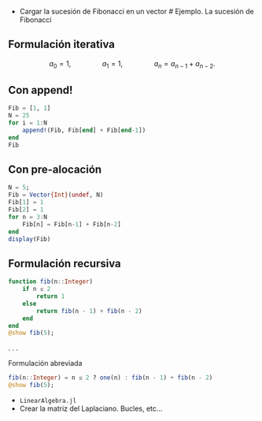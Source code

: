 - Cargar la sucesión de Fibonacci en un vector
# Ejemplo. La sucesión de Fibonacci

## Formulación iterativa

$$
    a_0 = 1, \qquad \qquad  a_1 = 1, \qquad \qquad a_{n} = a_{n-1} + a_{n-2}.
$$

## Con append!
```julia
Fib = [1, 1]
N = 25
for i = 1:N
    append!(Fib, Fib[end] + Fib[end-1])
end
Fib
```

## Con pre-alocación
```julia
N = 5;
Fib = Vector{Int}(undef, N)
Fib[1] = 1
Fib[2] = 1
for n = 3:N
    Fib[n] = Fib[n-1] + Fib[n-2]
end
display(Fib)
```

## Formulación recursiva

```julia
function fib(n::Integer)
    if n ≤ 2
        return 1
    else
        return fib(n - 1) + fib(n - 2)
    end
end
@show fib(5);
```

. . . 

Formulación abreviada
```julia
fib(n::Integer) = n ≤ 2 ? one(n) : fib(n - 1) + fib(n - 2)
@show fib(5);
```

- `LinearAlgebra.jl`
- Crear la matriz del Laplaciano. Bucles, etc...